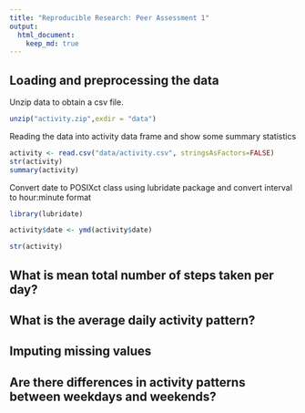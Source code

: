 ```yaml
---
title: "Reproducible Research: Peer Assessment 1"
output: 
  html_document:
    keep_md: true
---
```




## Loading and preprocessing the data
Unzip data to obtain a csv file.

```r
unzip("activity.zip",exdir = "data")
```
Reading the data into activity data frame and show some summary statistics
```r
activity <- read.csv("data/activity.csv", stringsAsFactors=FALSE)
str(activity)
summary(activity)
```

Convert date to POSIXct class using lubridate package and convert interval to hour:minute format
```r
library(lubridate)

activity$date <- ymd(activity$date)

str(activity)

```


## What is mean total number of steps taken per day?



## What is the average daily activity pattern?



## Imputing missing values



## Are there differences in activity patterns between weekdays and weekends?

